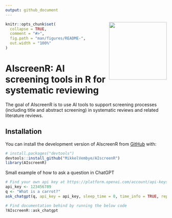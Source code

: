 ```yaml
---
output: github_document
---
```


<!-- README.md is generated from README.Rmd. Please edit that file -->

<img src="man/figures/AIscreenR_hex.png" align="right" width="180"/>

```r
knitr::opts_chunk$set(
  collapse = TRUE,
  comment = "#>",
  fig.path = "man/figures/README-",
  out.width = "100%"
)
```

# AIscreenR: AI screening tools in R for systematic reviewing

<!-- badges: start -->
<!-- badges: end -->

The goal of AIscreenR is to use AI tools to support screening processes (including title and abstract screening) in systematic reviews and related literature reviews.

## Installation

You can install the development version of AIscreenR from [GitHub](https://github.com/) with:

``` r
# install.packages("devtools")
devtools::install_github("MikkelVembye/AIscreenR")
library(AIscreenR)

```

Small example of how to ask a question in ChatGPT
```r

# Find your own api key at https://platform.openai.com/account/api-keys
api_key <- 123456789
q <- "What is a carrot?"
ask_chatgpt(q, api_key = api_key, sleep_time = 0, time_info = TRUE, reps = 1)

# Find documentation behind by running the below code
?AIscreenR::ask_chatgpt

```
